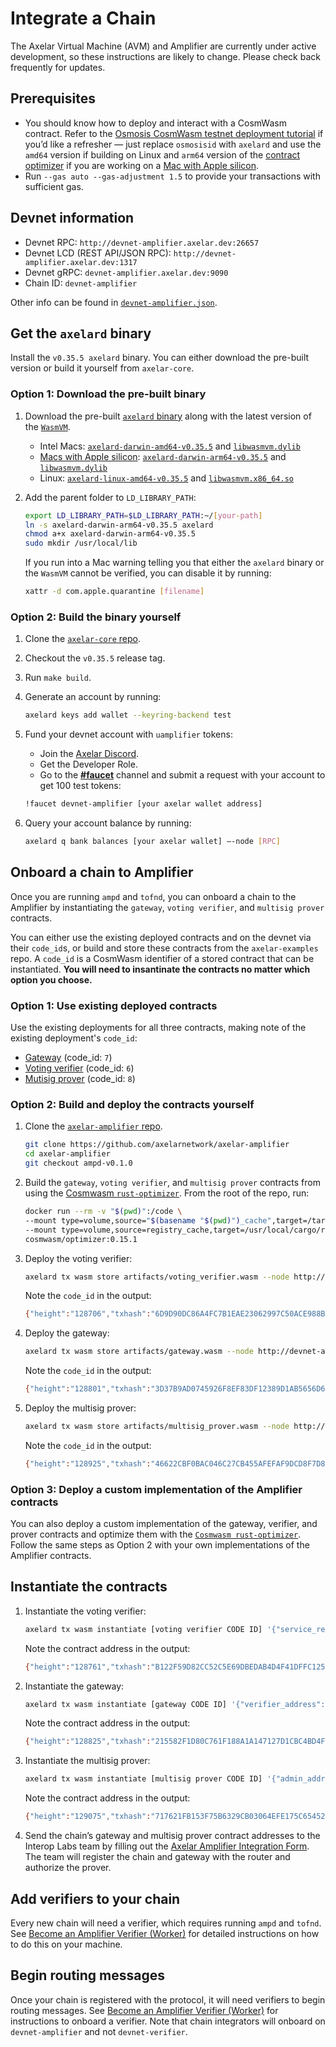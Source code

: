 # Integrate a Chain


<Callout>
The Axelar Virtual Machine (AVM) and Amplifier are currently under active development, so these instructions are likely to change. Please check back frequently for updates.
</Callout>

## Prerequisites

- You should know how to deploy and interact with a CosmWasm contract. Refer to the [Osmosis CosmWasm testnet deployment tutorial](https://docs.osmosis.zone/cosmwasm/testnet/cosmwasm-deployment/) if you’d like a refresher — just replace `osmosisid` with `axelard` and use the `amd64` version if building on Linux and `arm64` version of the [contract optimizer](https://github.com/CosmWasm/optimizer) if you are working on a [Mac with Apple silicon](https://support.apple.com/en-us/116943). 
- Run `--gas auto --gas-adjustment 1.5` to provide your transactions with sufficient gas.

## Devnet information

- Devnet RPC: `http://devnet-amplifier.axelar.dev:26657`
- Devnet LCD (REST API/JSON RPC): `http://devnet-amplifier.axelar.dev:1317`
- Devnet gRPC: `devnet-amplifier.axelar.dev:9090`
- Chain ID: `devnet-amplifier`

Other info can be found in [`devnet-amplifier.json`](https://github.com/axelarnetwork/axelar-contract-deployments/blob/main/axelar-chains-config/info/devnet-amplifier.json).

## Get the `axelard` binary

Install the `v0.35.5 axelard` binary. You can either download the pre-built version or build it yourself from `axelar-core`.

### Option 1: Download the pre-built binary

1. Download the pre-built [`axelard` binary](https://github.com/axelarnetwork/axelar-core/releases/tag/v0.35.5) along with the latest version of the [`WasmVM`](https://github.com/CosmWasm/wasmvm/releases/tag/v1.3.1).
    - Intel Macs: [`axelard-darwin-amd64-v0.35.5`](https://github.com/axelarnetwork/axelar-core/releases/download/v0.35.5/axelard-darwin-amd64-v0.35.5) and [`libwasmvm.dylib`](https://github.com/CosmWasm/wasmvm/releases/download/v1.3.1/libwasmvm.dylib)
    - [Macs with Apple silicon](https://support.apple.com/en-us/116943): [`axelard-darwin-arm64-v0.35.5`](https://github.com/axelarnetwork/axelar-core/releases/download/v0.35.5/axelard-darwin-arm64-v0.35.5) and [`libwasmvm.dylib`](https://github.com/CosmWasm/wasmvm/releases/download/v1.3.1/libwasmvm.dylib)
    - Linux: [`axelard-linux-amd64-v0.35.5`](https://github.com/axelarnetwork/axelar-core/releases/download/v0.35.5/axelard-linux-amd64-v0.35.5) and [`libwasmvm.x86_64.so`](https://github.com/CosmWasm/wasmvm/releases/download/v1.3.1/libwasmvm.x86_64.so)

1. Add the parent folder to `LD_LIBRARY_PATH`:

    ```bash
    export LD_LIBRARY_PATH=$LD_LIBRARY_PATH:~/[your-path]
    ln -s axelard-darwin-arm64-v0.35.5 axelard
    chmod a+x axelard-darwin-arm64-v0.35.5 
    sudo mkdir /usr/local/lib
    ```

    If you run into a Mac warning telling you that either the `axelard` binary or the `WasmVM` cannot be verified, you can disable it by running:


    ```bash
    xattr -d com.apple.quarantine [filename]
    ```

### Option 2: Build the binary yourself

1. Clone the [`axelar-core` repo](https://github.com/axelarnetwork/axelar-core).
1. Checkout the `v0.35.5` release tag.
1. Run `make build`.
1. Generate an account by running:

    ```bash
    axelard keys add wallet --keyring-backend test
    ```

1. Fund your devnet account with `uamplifier` tokens:
    - Join the [Axelar Discord](https://discord.com/invite/axelar).
    - Get the Developer Role.
    - Go to the [**#faucet**](https://discord.com/channels/770814806105128977/1002423218772136056/1217885883152334918) channel and submit a request with your account to get 100 test tokens:

    ```bash
    !faucet devnet-amplifier [your axelar wallet address]
    ```


1. Query your account balance by running:

    ```bash
    axelard q bank balances [your axelar wallet] —-node [RPC]
    ```

## Onboard a chain to Amplifier

Once you are running `ampd` and `tofnd`, you can onboard a chain to the Amplifier by instantiating the `gateway`, `voting verifier`, and `multisig prover` contracts.

You can either use the existing deployed contracts and on the devnet via their `code_id`s, or build and store these contracts from the `axelar-examples` repo. A `code_id` is a CosmWasm identifier of a stored contract that can be instantiated. **You will need to insantinate the contracts no matter which option you choose.**

### Option 1: Use existing deployed contracts

Use the existing deployments for all three contracts, making note of the existing deployment's `code_id`:

- [Gateway](https://github.com/axelarnetwork/axelar-contract-deployments/blob/main/axelar-chains-config/info/devnet-amplifier.json#L409) (code_id: `7`)
- [Voting verifier](https://github.com/axelarnetwork/axelar-contract-deployments/blob/main/axelar-chains-config/info/devnet-amplifier.json#L370) (code_id: `6`)
- [Mutisig prover](https://github.com/axelarnetwork/axelar-contract-deployments/blob/main/axelar-chains-config/info/devnet-amplifier.json#L434) (code_id: `8`)

### Option 2: Build and deploy the contracts yourself

1. Clone the [`axelar-amplifier` repo](https://github.com/axelarnetwork/axelar-amplifier).

    ```bash
    git clone https://github.com/axelarnetwork/axelar-amplifier
    cd axelar-amplifier
    git checkout ampd-v0.1.0
    ```

1. Build the `gateway`, `voting verifier`, and `multisig prover` contracts from using the [Cosmwasm `rust-optimizer`](https://github.com/CosmWasm/optimizer). From the root of the repo, run:

    ```bash
    docker run --rm -v "$(pwd)":/code \
    --mount type=volume,source="$(basename "$(pwd)")_cache",target=/target \
    --mount type=volume,source=registry_cache,target=/usr/local/cargo/registry \
    cosmwasm/optimizer:0.15.1
    ```

1. Deploy the voting verifier:

    ```bash
    axelard tx wasm store artifacts/voting_verifier.wasm --node http://devnet-amplifier.axelar.dev:26657 --from wallet --chain-id devnet-amplifier --gas auto --gas-adjustment 1.5 --gas-prices 0.007uamplifier --keyring-backend test 
    ```
   
    Note the `code_id` in the output:

    ```bash
    {"height":"128706","txhash":"6D9D90DC86A4FC7B1EAE23062997C50ACE988B0091C4BD2B0C785A9F8D133A68","codespace":"","code":0,"data":"0A460A1E2F636F736D7761736D2E7761736D2E76312E4D736753746F7265436F646512240809122073A8B7CF0BE0CAC97C87E2079CFBBD14F3B373ECFA981BF6322A349EEFBEA227","raw_log":"[{\"events\":[{\"type\":\"message\",\"attributes\":[{\"key\":\"action\",\"value\":\"/cosmwasm.wasm.v1.MsgStoreCode\"},{\"key\":\"module\",\"value\":\"wasm\"},{\"key\":\"sender\",\"value\":\"axelar1ypt7vtlj4c67ezex8nwc0vm0acf6d6evss2dau\"}]},{\"type\":\"store_code\",\"attributes\":[{\"key\":\"code_checksum\",\"value\":\"73a8b7cf0be0cac97c87e2079cfbbd14f3b373ecfa981bf6322a349eefbea227\"},{\"key\":\"code_id\",\"value\":\"9\"}]}]}]","logs":[{"msg_index":0,"log":"","events":[{"type":"message","attributes":[{"key":"action","value":"/cosmwasm.wasm.v1.MsgStoreCode"},{"key":"module","value":"wasm"},{"key":"sender","value":"axelar1ypt7vtlj4c67ezex8nwc0vm0acf6d6evss2dau"}]},{"type":"store_code","attributes":[{"key":"code_checksum","value":"73a8b7cf0be0cac97c87e2079cfbbd14f3b373ecfa981bf6322a349eefbea227"},{"key":"code_id","value":"9"}]}]}],"info":"","gas_wanted":"6153520","gas_used":"3091569","tx":null,"timestamp":"","events":[{"type":"coin_spent","attributes":[{"key":"c3BlbmRlcg==","value":"YXhlbGFyMXlwdDd2dGxqNGM2N2V6ZXg4bndjMHZtMGFjZjZkNmV2c3MyZGF1","index":true},{"key":"YW1vdW50","value":"NDMwNzV1YW1wbGlmaWVy","index":true}]},{"type":"coin_received","attributes":[{"key":"cmVjZWl2ZXI=","value":"YXhlbGFyMTd4cGZ2YWttMmFtZzk2MnlsczZmODR6M2tlbGw4YzVsNWg0Z3F1","index":true},{"key":"YW1vdW50","value":"NDMwNzV1YW1wbGlmaWVy","index":true}]},{"type":"transfer","attributes":[{"key":"cmVjaXBpZW50","value":"YXhlbGFyMTd4cGZ2YWttMmFtZzk2MnlsczZmODR6M2tlbGw4YzVsNWg0Z3F1","index":true},{"key":"c2VuZGVy","value":"YXhlbGFyMXlwdDd2dGxqNGM2N2V6ZXg4bndjMHZtMGFjZjZkNmV2c3MyZGF1","index":true},{"key":"YW1vdW50","value":"NDMwNzV1YW1wbGlmaWVy","index":true}]},{"type":"message","attributes":[{"key":"c2VuZGVy","value":"YXhlbGFyMXlwdDd2dGxqNGM2N2V6ZXg4bndjMHZtMGFjZjZkNmV2c3MyZGF1","index":true}]},{"type":"tx","attributes":[{"key":"ZmVl","value":"NDMwNzV1YW1wbGlmaWVy","index":true},{"key":"ZmVlX3BheWVy","value":"YXhlbGFyMXlwdDd2dGxqNGM2N2V6ZXg4bndjMHZtMGFjZjZkNmV2c3MyZGF1","index":true}]},{"type":"tx","attributes":[{"key":"YWNjX3NlcQ==","value":"YXhlbGFyMXlwdDd2dGxqNGM2N2V6ZXg4bndjMHZtMGFjZjZkNmV2c3MyZGF1LzQ=","index":true}]},{"type":"tx","attributes":[{"key":"c2lnbmF0dXJl","value":"RGNGMGJpbUlhUTBnR0d4RHR0TC9iT2hEcHVUWm5iak95dnR4RlUzODBIaGMzTGNBbUhNb0pNZ1hpZDFsbVBOQ0pEd0tWWEpjM290Y094M0d4ZU8xbGc9PQ==","index":true}]},{"type":"message","attributes":[{"key":"YWN0aW9u","value":"L2Nvc213YXNtLndhc20udjEuTXNnU3RvcmVDb2Rl","index":true}]},{"type":"message","attributes":[{"key":"bW9kdWxl","value":"d2FzbQ==","index":true},{"key":"c2VuZGVy","value":"YXhlbGFyMXlwdDd2dGxqNGM2N2V6ZXg4bndjMHZtMGFjZjZkNmV2c3MyZGF1","index":true}]},{"type":"store_code","attributes":[{"key":"Y29kZV9jaGVja3N1bQ==","value":"NzNhOGI3Y2YwYmUwY2FjOTdjODdlMjA3OWNmYmJkMTRmM2IzNzNlY2ZhOTgxYmY2MzIyYTM0OWVlZmJlYTIyNw==","index":true},{"key":"Y29kZV9pZA==","value":"OQ==","index":true}]}]}
    ```

1. Deploy the gateway:

    ```bash
    axelard tx wasm store artifacts/gateway.wasm --node http://devnet-amplifier.axelar.dev:26657 --from wallet --chain-id devnet-amplifier --gas auto --gas-adjustment 1.5 --gas-prices 0.007uamplifier --keyring-backend test
    ```

    Note the `code_id` in the output:

    ```bash
    {"height":"128801","txhash":"3D37B9AD0745926F8EF83DF12389D1AB5656D6907B4D25DDA9F0C13B0FF04AB5","codespace":"","code":0,"data":"0A460A1E2F636F736D7761736D2E7761736D2E76312E4D736753746F7265436F64651224080A1220EEBB601D4F72AF3FDBEBCDF60D8C894B2CCDF0EBC7C99D3F1C89B01C95E46CDE","raw_log":"[{\"events\":[{\"type\":\"message\",\"attributes\":[{\"key\":\"action\",\"value\":\"/cosmwasm.wasm.v1.MsgStoreCode\"},{\"key\":\"module\",\"value\":\"wasm\"},{\"key\":\"sender\",\"value\":\"axelar1ypt7vtlj4c67ezex8nwc0vm0acf6d6evss2dau\"}]},{\"type\":\"store_code\",\"attributes\":[{\"key\":\"code_checksum\",\"value\":\"eebb601d4f72af3fdbebcdf60d8c894b2ccdf0ebc7c99d3f1c89b01c95e46cde\"},{\"key\":\"code_id\",\"value\":\"10\"}]}]}]","logs":[{"msg_index":0,"log":"","events":[{"type":"message","attributes":[{"key":"action","value":"/cosmwasm.wasm.v1.MsgStoreCode"},{"key":"module","value":"wasm"},{"key":"sender","value":"axelar1ypt7vtlj4c67ezex8nwc0vm0acf6d6evss2dau"}]},{"type":"store_code","attributes":[{"key":"code_checksum","value":"eebb601d4f72af3fdbebcdf60d8c894b2ccdf0ebc7c99d3f1c89b01c95e46cde"},{"key":"code_id","value":"10"}]}]}],"info":"","gas_wanted":"4211110","gas_used":"2120364","tx":null,"timestamp":"","events":[{"type":"coin_spent","attributes":[{"key":"c3BlbmRlcg==","value":"YXhlbGFyMXlwdDd2dGxqNGM2N2V6ZXg4bndjMHZtMGFjZjZkNmV2c3MyZGF1","index":true},{"key":"YW1vdW50","value":"Mjk0Nzh1YW1wbGlmaWVy","index":true}]},{"type":"coin_received","attributes":[{"key":"cmVjZWl2ZXI=","value":"YXhlbGFyMTd4cGZ2YWttMmFtZzk2MnlsczZmODR6M2tlbGw4YzVsNWg0Z3F1","index":true},{"key":"YW1vdW50","value":"Mjk0Nzh1YW1wbGlmaWVy","index":true}]},{"type":"transfer","attributes":[{"key":"cmVjaXBpZW50","value":"YXhlbGFyMTd4cGZ2YWttMmFtZzk2MnlsczZmODR6M2tlbGw4YzVsNWg0Z3F1","index":true},{"key":"c2VuZGVy","value":"YXhlbGFyMXlwdDd2dGxqNGM2N2V6ZXg4bndjMHZtMGFjZjZkNmV2c3MyZGF1","index":true},{"key":"YW1vdW50","value":"Mjk0Nzh1YW1wbGlmaWVy","index":true}]},{"type":"message","attributes":[{"key":"c2VuZGVy","value":"YXhlbGFyMXlwdDd2dGxqNGM2N2V6ZXg4bndjMHZtMGFjZjZkNmV2c3MyZGF1","index":true}]},{"type":"tx","attributes":[{"key":"ZmVl","value":"Mjk0Nzh1YW1wbGlmaWVy","index":true},{"key":"ZmVlX3BheWVy","value":"YXhlbGFyMXlwdDd2dGxqNGM2N2V6ZXg4bndjMHZtMGFjZjZkNmV2c3MyZGF1","index":true}]},{"type":"tx","attributes":[{"key":"YWNjX3NlcQ==","value":"YXhlbGFyMXlwdDd2dGxqNGM2N2V6ZXg4bndjMHZtMGFjZjZkNmV2c3MyZGF1LzY=","index":true}]},{"type":"tx","attributes":[{"key":"c2lnbmF0dXJl","value":"SlRyc3F0UnczS2ZhYWljRjBNWHg1QzNXQnNxdTgxeVJHRnFIMWIyUnEzd1lFdG9WSlBpY25DZnRrdURQSXM5czRyRGFJMTFVZkVseFhOenB3NTFtbEE9PQ==","index":true}]},{"type":"message","attributes":[{"key":"YWN0aW9u","value":"L2Nvc213YXNtLndhc20udjEuTXNnU3RvcmVDb2Rl","index":true}]},{"type":"message","attributes":[{"key":"bW9kdWxl","value":"d2FzbQ==","index":true},{"key":"c2VuZGVy","value":"YXhlbGFyMXlwdDd2dGxqNGM2N2V6ZXg4bndjMHZtMGFjZjZkNmV2c3MyZGF1","index":true}]},{"type":"store_code","attributes":[{"key":"Y29kZV9jaGVja3N1bQ==","value":"ZWViYjYwMWQ0ZjcyYWYzZmRiZWJjZGY2MGQ4Yzg5NGIyY2NkZjBlYmM3Yzk5ZDNmMWM4OWIwMWM5NWU0NmNkZQ==","index":true},{"key":"Y29kZV9pZA==","value":"MTA=","index":true}]}]}
    ```

1. Deploy the multisig prover:

    ```bash
    axelard tx wasm store artifacts/multisig_prover.wasm --node http://devnet-amplifier.axelar.dev:26657 --from wallet --chain-id devnet-amplifier --gas auto --gas-adjustment 1.5 --gas-prices 0.007uamplifier  --keyring-backend test
    ```

    Note the `code_id` in the output:

    ```bash
    {"height":"128925","txhash":"46622CBF0BAC046C27CB455AFEFAF9DCD8F7D89C9D6768E533F5CC17769B09F3","codespace":"","code":0,"data":"0A460A1E2F636F736D7761736D2E7761736D2E76312E4D736753746F7265436F64651224080B122098170453109EF00C5B22ED476B80411EC309E1AEE174CDD59A4A4DAB336CCDAC","raw_log":"[{\"events\":[{\"type\":\"message\",\"attributes\":[{\"key\":\"action\",\"value\":\"/cosmwasm.wasm.v1.MsgStoreCode\"},{\"key\":\"module\",\"value\":\"wasm\"},{\"key\":\"sender\",\"value\":\"axelar1ypt7vtlj4c67ezex8nwc0vm0acf6d6evss2dau\"}]},{\"type\":\"store_code\",\"attributes\":[{\"key\":\"code_checksum\",\"value\":\"98170453109ef00c5b22ed476b80411ec309e1aee174cdd59a4a4dab336ccdac\"},{\"key\":\"code_id\",\"value\":\"11\"}]}]}]","logs":[{"msg_index":0,"log":"","events":[{"type":"message","attributes":[{"key":"action","value":"/cosmwasm.wasm.v1.MsgStoreCode"},{"key":"module","value":"wasm"},{"key":"sender","value":"axelar1ypt7vtlj4c67ezex8nwc0vm0acf6d6evss2dau"}]},{"type":"store_code","attributes":[{"key":"code_checksum","value":"98170453109ef00c5b22ed476b80411ec309e1aee174cdd59a4a4dab336ccdac"},{"key":"code_id","value":"11"}]}]}],"info":"","gas_wanted":"8377414","gas_used":"4203516","tx":null,"timestamp":"","events":[{"type":"coin_spent","attributes":[{"key":"c3BlbmRlcg==","value":"YXhlbGFyMXlwdDd2dGxqNGM2N2V6ZXg4bndjMHZtMGFjZjZkNmV2c3MyZGF1","index":true},{"key":"YW1vdW50","value":"NTg2NDJ1YW1wbGlmaWVy","index":true}]},{"type":"coin_received","attributes":[{"key":"cmVjZWl2ZXI=","value":"YXhlbGFyMTd4cGZ2YWttMmFtZzk2MnlsczZmODR6M2tlbGw4YzVsNWg0Z3F1","index":true},{"key":"YW1vdW50","value":"NTg2NDJ1YW1wbGlmaWVy","index":true}]},{"type":"transfer","attributes":[{"key":"cmVjaXBpZW50","value":"YXhlbGFyMTd4cGZ2YWttMmFtZzk2MnlsczZmODR6M2tlbGw4YzVsNWg0Z3F1","index":true},{"key":"c2VuZGVy","value":"YXhlbGFyMXlwdDd2dGxqNGM2N2V6ZXg4bndjMHZtMGFjZjZkNmV2c3MyZGF1","index":true},{"key":"YW1vdW50","value":"NTg2NDJ1YW1wbGlmaWVy","index":true}]},{"type":"message","attributes":[{"key":"c2VuZGVy","value":"YXhlbGFyMXlwdDd2dGxqNGM2N2V6ZXg4bndjMHZtMGFjZjZkNmV2c3MyZGF1","index":true}]},{"type":"tx","attributes":[{"key":"ZmVl","value":"NTg2NDJ1YW1wbGlmaWVy","index":true},{"key":"ZmVlX3BheWVy","value":"YXhlbGFyMXlwdDd2dGxqNGM2N2V6ZXg4bndjMHZtMGFjZjZkNmV2c3MyZGF1","index":true}]},{"type":"tx","attributes":[{"key":"YWNjX3NlcQ==","value":"YXhlbGFyMXlwdDd2dGxqNGM2N2V6ZXg4bndjMHZtMGFjZjZkNmV2c3MyZGF1Lzg=","index":true}]},{"type":"tx","attributes":[{"key":"c2lnbmF0dXJl","value":"allvMWNsNUxHdC9DNkR4bGIxUG1MczJUY0VGckhNOUtGNEkybVRQVlNRUmFMcGNhdkxuRWR4ZFNBYnlnVWZFT3R2dDBtUjBhbnFoTk1Tb2ZTNnNlL1E9PQ==","index":true}]},{"type":"message","attributes":[{"key":"YWN0aW9u","value":"L2Nvc213YXNtLndhc20udjEuTXNnU3RvcmVDb2Rl","index":true}]},{"type":"message","attributes":[{"key":"bW9kdWxl","value":"d2FzbQ==","index":true},{"key":"c2VuZGVy","value":"YXhlbGFyMXlwdDd2dGxqNGM2N2V6ZXg4bndjMHZtMGFjZjZkNmV2c3MyZGF1","index":true}]},{"type":"store_code","attributes":[{"key":"Y29kZV9jaGVja3N1bQ==","value":"OTgxNzA0NTMxMDllZjAwYzViMjJlZDQ3NmI4MDQxMWVjMzA5ZTFhZWUxNzRjZGQ1OWE0YTRkYWIzMzZjY2RhYw==","index":true},{"key":"Y29kZV9pZA==","value":"MTE=","index":true}]}]}
    ```
### Option 3: Deploy a custom implementation of the Amplifier contracts

You can also deploy a custom implementation of the gateway, verifier, and prover contracts and optimize them with the [`Cosmwasm rust-optimizer`](https://github.com/CosmWasm/optimizer). Follow the same steps as Option 2 with your own implementations of the Amplifier contracts.

## Instantiate the contracts
        
1. Instantiate the voting verifier:

    ```bash
    axelard tx wasm instantiate [voting verifier CODE ID] '{"service_registry_address":"axelar1hrpna9v7vs3stzyd4z3xf00676kf78zpe2u5ksvljswn2vnjp3ystlgl4x","service_name":"validators","source_gateway_address":"0xCa85f85C72df5f8428a440887CA7c449D94e0D0c","confirmation_height":1,"block_expiry":10,"source_chain":"test","rewards_address":"axelar1wkwy0xh89ksdgj9hr347dyd2dw7zesmtrue6kfzyml4vdtz6e5ws2pvc5e","voting_threshold":["9","10"]}' --from wallet --chain-id devnet-amplifier --gas auto --gas-adjustment 1.5 --gas-prices 0.007uamplifier --node http://devnet-amplifier.axelar.dev:26657 --keyring-backend test --label test-voting-verifier --no-admin
    ```
    
    Note the contract address in the output:

    ```bash
    {"height":"128761","txhash":"B122F59D82CC52C5E69DBEDAB4D4F41DFFC125312DBA4220EDD979A568637FD6","codespace":"","code":0,"data":"0A6F0A282F636F736D7761736D2E7761736D2E76312E4D7367496E7374616E7469617465436F6E747261637412430A416178656C6172317833393630747739636D6C3678737174767A7434676D77337363617561786464383372687339646D6C706A666A66397A397337716A783867306A","raw_log":"[{\"events\":[{\"type\":\"instantiate\",\"attributes\":[{\"key\":\"_contract_address\",\"value\":\"axelar1x3960tw9cml6xsqtvzt4gmw3scauaxdd83rhs9dmlpjfjf9z9s7qjx8g0j\"},{\"key\":\"code_id\",\"value\":\"9\"}]},{\"type\":\"message\",\"attributes\":[{\"key\":\"action\",\"value\":\"/cosmwasm.wasm.v1.MsgInstantiateContract\"},{\"key\":\"module\",\"value\":\"wasm\"},{\"key\":\"sender\",\"value\":\"axelar1ypt7vtlj4c67ezex8nwc0vm0acf6d6evss2dau\"}]},{\"type\":\"wasm-instantiated\",\"attributes\":[{\"key\":\"_contract_address\",\"value\":\"axelar1x3960tw9cml6xsqtvzt4gmw3scauaxdd83rhs9dmlpjfjf9z9s7qjx8g0j\"},{\"key\":\"service_name\",\"value\":\"validators\"},{\"key\":\"service_registry_contract\",\"value\":\"axelar1hrpna9v7vs3stzyd4z3xf00676kf78zpe2u5ksvljswn2vnjp3ystlgl4x\"},{\"key\":\"source_gateway_address\",\"value\":\"0xCa85f85C72df5f8428a440887CA7c449D94e0D0c\"},{\"key\":\"voting_threshold\",\"value\":\"[\\\"9\\\",\\\"10\\\"]\"},{\"key\":\"block_expiry\",\"value\":\"10\"},{\"key\":\"confirmation_height\",\"value\":\"1\"}]}]}]","logs":[{"msg_index":0,"log":"","events":[{"type":"instantiate","attributes":[{"key":"_contract_address","value":"axelar1x3960tw9cml6xsqtvzt4gmw3scauaxdd83rhs9dmlpjfjf9z9s7qjx8g0j"},{"key":"code_id","value":"9"}]},{"type":"message","attributes":[{"key":"action","value":"/cosmwasm.wasm.v1.MsgInstantiateContract"},{"key":"module","value":"wasm"},{"key":"sender","value":"axelar1ypt7vtlj4c67ezex8nwc0vm0acf6d6evss2dau"}]},{"type":"wasm-instantiated","attributes":[{"key":"_contract_address","value":"axelar1x3960tw9cml6xsqtvzt4gmw3scauaxdd83rhs9dmlpjfjf9z9s7qjx8g0j"},{"key":"service_name","value":"validators"},{"key":"service_registry_contract","value":"axelar1hrpna9v7vs3stzyd4z3xf00676kf78zpe2u5ksvljswn2vnjp3ystlgl4x"},{"key":"source_gateway_address","value":"0xCa85f85C72df5f8428a440887CA7c449D94e0D0c"},{"key":"voting_threshold","value":"[\"9\",\"10\"]"},{"key":"block_expiry","value":"10"},{"key":"confirmation_height","value":"1"}]}]}],"info":"","gas_wanted":"337608","gas_used":"183564","tx":null,"timestamp":"","events":[{"type":"coin_spent","attributes":[{"key":"c3BlbmRlcg==","value":"YXhlbGFyMXlwdDd2dGxqNGM2N2V6ZXg4bndjMHZtMGFjZjZkNmV2c3MyZGF1","index":true},{"key":"YW1vdW50","value":"MjM2NHVhbXBsaWZpZXI=","index":true}]},{"type":"coin_received","attributes":[{"key":"cmVjZWl2ZXI=","value":"YXhlbGFyMTd4cGZ2YWttMmFtZzk2MnlsczZmODR6M2tlbGw4YzVsNWg0Z3F1","index":true},{"key":"YW1vdW50","value":"MjM2NHVhbXBsaWZpZXI=","index":true}]},{"type":"transfer","attributes":[{"key":"cmVjaXBpZW50","value":"YXhlbGFyMTd4cGZ2YWttMmFtZzk2MnlsczZmODR6M2tlbGw4YzVsNWg0Z3F1","index":true},{"key":"c2VuZGVy","value":"YXhlbGFyMXlwdDd2dGxqNGM2N2V6ZXg4bndjMHZtMGFjZjZkNmV2c3MyZGF1","index":true},{"key":"YW1vdW50","value":"MjM2NHVhbXBsaWZpZXI=","index":true}]},{"type":"message","attributes":[{"key":"c2VuZGVy","value":"YXhlbGFyMXlwdDd2dGxqNGM2N2V6ZXg4bndjMHZtMGFjZjZkNmV2c3MyZGF1","index":true}]},{"type":"tx","attributes":[{"key":"ZmVl","value":"MjM2NHVhbXBsaWZpZXI=","index":true},{"key":"ZmVlX3BheWVy","value":"YXhlbGFyMXlwdDd2dGxqNGM2N2V6ZXg4bndjMHZtMGFjZjZkNmV2c3MyZGF1","index":true}]},{"type":"tx","attributes":[{"key":"YWNjX3NlcQ==","value":"YXhlbGFyMXlwdDd2dGxqNGM2N2V6ZXg4bndjMHZtMGFjZjZkNmV2c3MyZGF1LzU=","index":true}]},{"type":"tx","attributes":[{"key":"c2lnbmF0dXJl","value":"aUZiWXlzbVQ0cVR0UjMyd1E3Wk9wMnhnQms2T3dVV3NsQmUvWHNleG04SUlocFQyWVc0ZWJsMFVlczVHL0hXd2NoOEJ4bzVYZWJtUDFZSHFLRVh0Unc9PQ==","index":true}]},{"type":"message","attributes":[{"key":"YWN0aW9u","value":"L2Nvc213YXNtLndhc20udjEuTXNnSW5zdGFudGlhdGVDb250cmFjdA==","index":true}]},{"type":"message","attributes":[{"key":"bW9kdWxl","value":"d2FzbQ==","index":true},{"key":"c2VuZGVy","value":"YXhlbGFyMXlwdDd2dGxqNGM2N2V6ZXg4bndjMHZtMGFjZjZkNmV2c3MyZGF1","index":true}]},{"type":"instantiate","attributes":[{"key":"X2NvbnRyYWN0X2FkZHJlc3M=","value":"YXhlbGFyMXgzOTYwdHc5Y21sNnhzcXR2enQ0Z213M3NjYXVheGRkODNyaHM5ZG1scGpmamY5ejlzN3FqeDhnMGo=","index":true},{"key":"Y29kZV9pZA==","value":"OQ==","index":true}]},{"type":"wasm-instantiated","attributes":[{"key":"X2NvbnRyYWN0X2FkZHJlc3M=","value":"YXhlbGFyMXgzOTYwdHc5Y21sNnhzcXR2enQ0Z213M3NjYXVheGRkODNyaHM5ZG1scGpmamY5ejlzN3FqeDhnMGo=","index":true},{"key":"c2VydmljZV9uYW1l","value":"dmFsaWRhdG9ycw==","index":true},{"key":"c2VydmljZV9yZWdpc3RyeV9jb250cmFjdA==","value":"YXhlbGFyMWhycG5hOXY3dnMzc3R6eWQ0ejN4ZjAwNjc2a2Y3OHpwZTJ1NWtzdmxqc3duMnZuanAzeXN0bGdsNHg=","index":true},{"key":"c291cmNlX2dhdGV3YXlfYWRkcmVzcw==","value":"MHhDYTg1Zjg1QzcyZGY1Zjg0MjhhNDQwODg3Q0E3YzQ0OUQ5NGUwRDBj","index":true},{"key":"dm90aW5nX3RocmVzaG9sZA==","value":"WyI5IiwiMTAiXQ==","index":true},{"key":"YmxvY2tfZXhwaXJ5","value":"MTA=","index":true},{"key":"Y29uZmlybWF0aW9uX2hlaWdodA==","value":"MQ==","index":true}]}]}
    ```
    
1. Instantiate the gateway:

    ```bash
    axelard tx wasm instantiate [gateway CODE ID] '{"verifier_address":"axelar1x3960tw9cml6xsqtvzt4gmw3scauaxdd83rhs9dmlpjfjf9z9s7qjx8g0j","router_address":"axelar1fmsa0f5rs5jyauama96k0umzkktemqawrtn28zrjc0rvx47f68fqckxwuj"}' --from wallet --chain-id devnet-amplifier --gas auto --gas-adjustment 1.5 --gas-prices 0.007uamplifier --keyring-backend test --node http://devnet-amplifier.axelar.dev:26657 --keyring-backend test --label test-gateway --no-admin
    ```

    Note the contract address in the output:
    
    ```bash
    {"height":"128825","txhash":"215582F1D80C761F188A1A147127D1CBC4BD4F16466AED0CBE7CE1B008AFA3D7","codespace":"","code":0,"data":"0A6F0A282F636F736D7761736D2E7761736D2E76312E4D7367496E7374616E7469617465436F6E747261637412430A416178656C61723172636D7666736E37377064366D30346374716A33776375363670767277397032363563646C373277347A61726675703272763771707279673764","raw_log":"[{\"events\":[{\"type\":\"instantiate\",\"attributes\":[{\"key\":\"_contract_address\",\"value\":\"axelar1rcmvfsn77pd6m04ctqj3wcu66pvrw9p265cdl72w4zarfup2rv7qpryg7d\"},{\"key\":\"code_id\",\"value\":\"10\"}]},{\"type\":\"message\",\"attributes\":[{\"key\":\"action\",\"value\":\"/cosmwasm.wasm.v1.MsgInstantiateContract\"},{\"key\":\"module\",\"value\":\"wasm\"},{\"key\":\"sender\",\"value\":\"axelar1ypt7vtlj4c67ezex8nwc0vm0acf6d6evss2dau\"}]}]}]","logs":[{"msg_index":0,"log":"","events":[{"type":"instantiate","attributes":[{"key":"_contract_address","value":"axelar1rcmvfsn77pd6m04ctqj3wcu66pvrw9p265cdl72w4zarfup2rv7qpryg7d"},{"key":"code_id","value":"10"}]},{"type":"message","attributes":[{"key":"action","value":"/cosmwasm.wasm.v1.MsgInstantiateContract"},{"key":"module","value":"wasm"},{"key":"sender","value":"axelar1ypt7vtlj4c67ezex8nwc0vm0acf6d6evss2dau"}]}]}],"info":"","gas_wanted":"306362","gas_used":"167941","tx":null,"timestamp":"","events":[{"type":"coin_spent","attributes":[{"key":"c3BlbmRlcg==","value":"YXhlbGFyMXlwdDd2dGxqNGM2N2V6ZXg4bndjMHZtMGFjZjZkNmV2c3MyZGF1","index":true},{"key":"YW1vdW50","value":"MjE0NXVhbXBsaWZpZXI=","index":true}]},{"type":"coin_received","attributes":[{"key":"cmVjZWl2ZXI=","value":"YXhlbGFyMTd4cGZ2YWttMmFtZzk2MnlsczZmODR6M2tlbGw4YzVsNWg0Z3F1","index":true},{"key":"YW1vdW50","value":"MjE0NXVhbXBsaWZpZXI=","index":true}]},{"type":"transfer","attributes":[{"key":"cmVjaXBpZW50","value":"YXhlbGFyMTd4cGZ2YWttMmFtZzk2MnlsczZmODR6M2tlbGw4YzVsNWg0Z3F1","index":true},{"key":"c2VuZGVy","value":"YXhlbGFyMXlwdDd2dGxqNGM2N2V6ZXg4bndjMHZtMGFjZjZkNmV2c3MyZGF1","index":true},{"key":"YW1vdW50","value":"MjE0NXVhbXBsaWZpZXI=","index":true}]},{"type":"message","attributes":[{"key":"c2VuZGVy","value":"YXhlbGFyMXlwdDd2dGxqNGM2N2V6ZXg4bndjMHZtMGFjZjZkNmV2c3MyZGF1","index":true}]},{"type":"tx","attributes":[{"key":"ZmVl","value":"MjE0NXVhbXBsaWZpZXI=","index":true},{"key":"ZmVlX3BheWVy","value":"YXhlbGFyMXlwdDd2dGxqNGM2N2V6ZXg4bndjMHZtMGFjZjZkNmV2c3MyZGF1","index":true}]},{"type":"tx","attributes":[{"key":"YWNjX3NlcQ==","value":"YXhlbGFyMXlwdDd2dGxqNGM2N2V6ZXg4bndjMHZtMGFjZjZkNmV2c3MyZGF1Lzc=","index":true}]},{"type":"tx","attributes":[{"key":"c2lnbmF0dXJl","value":"MS8vWm4xZGM4K0JCUWc2VnBTVUxFUUdzVFhocm5zUFBkR1VPS3hIYzZJTW5oVUdDUmNhangwTkU0QlVPSXpRekJQcCtCekh1RHFQY0plZk9MUCtvdnc9PQ==","index":true}]},{"type":"message","attributes":[{"key":"YWN0aW9u","value":"L2Nvc213YXNtLndhc20udjEuTXNnSW5zdGFudGlhdGVDb250cmFjdA==","index":true}]},{"type":"message","attributes":[{"key":"bW9kdWxl","value":"d2FzbQ==","index":true},{"key":"c2VuZGVy","value":"YXhlbGFyMXlwdDd2dGxqNGM2N2V6ZXg4bndjMHZtMGFjZjZkNmV2c3MyZGF1","index":true}]},{"type":"instantiate","attributes":[{"key":"X2NvbnRyYWN0X2FkZHJlc3M=","value":"YXhlbGFyMXJjbXZmc243N3BkNm0wNGN0cWozd2N1NjZwdnJ3OXAyNjVjZGw3Mnc0emFyZnVwMnJ2N3FwcnlnN2Q=","index":true},{"key":"Y29kZV9pZA==","value":"MTA=","index":true}]}]}
    ```    
    
1. Instantiate the multisig prover:

    ```bash
    axelard tx wasm instantiate [multisig prover CODE ID] '{"admin_address": "axelar1zlr7e5qf3sz7yf890rkh9tcnu87234k6k7ytd9","gateway_address":"axelar1rcmvfsn77pd6m04ctqj3wcu66pvrw9p265cdl72w4zarfup2rv7qpryg7d","multisig_address":"axelar1ufs3tlq4umljk0qfe8k5ya0x6hpavn897u2cnf9k0en9jr7qarqqa9263g","service_registry_address":"axelar1hrpna9v7vs3stzyd4z3xf00676kf78zpe2u5ksvljswn2vnjp3ystlgl4x","voting_verifier_address":"axelar1x3960tw9cml6xsqtvzt4gmw3scauaxdd83rhs9dmlpjfjf9z9s7qjx8g0j","destination_chain_id": "43113","signing_threshold": ["4","5"],"service_name": "validators","chain_name":"test","worker_set_diff_threshold": 1,"encoder": "abi","key_type": "ecdsa"}' --from wallet --chain-id devnet-amplifier --gas auto --gas-adjustment 1.5 --gas-prices 0.007uamplifier --node http://devnet-amplifier.axelar.dev:26657  --keyring-backend test --label test-prover --no-admin
    ```

    Note the contract address in the output:

    ```bash
    {"height":"129075","txhash":"717621FB153F75B6329CB03064EFE175C6545201B4E3E0667DCCE633147C00F4","codespace":"","code":0,"data":"0A6F0A282F636F736D7761736D2E7761736D2E76312E4D7367496E7374616E7469617465436F6E747261637412430A416178656C61723173346A776D373239646133753968723976656A386D77363575757A7A77767772646E70366C30726B37336D307865663267727A71336D306D7277","raw_log":"[{\"events\":[{\"type\":\"instantiate\",\"attributes\":[{\"key\":\"_contract_address\",\"value\":\"axelar1s4jwm729da3u9hr9vej8mw65uuzzwvwrdnp6l0rk73m0xef2grzq3m0mrw\"},{\"key\":\"code_id\",\"value\":\"11\"}]},{\"type\":\"message\",\"attributes\":[{\"key\":\"action\",\"value\":\"/cosmwasm.wasm.v1.MsgInstantiateContract\"},{\"key\":\"module\",\"value\":\"wasm\"},{\"key\":\"sender\",\"value\":\"axelar1ypt7vtlj4c67ezex8nwc0vm0acf6d6evss2dau\"}]}]}]","logs":[{"msg_index":0,"log":"","events":[{"type":"instantiate","attributes":[{"key":"_contract_address","value":"axelar1s4jwm729da3u9hr9vej8mw65uuzzwvwrdnp6l0rk73m0xef2grzq3m0mrw"},{"key":"code_id","value":"11"}]},{"type":"message","attributes":[{"key":"action","value":"/cosmwasm.wasm.v1.MsgInstantiateContract"},{"key":"module","value":"wasm"},{"key":"sender","value":"axelar1ypt7vtlj4c67ezex8nwc0vm0acf6d6evss2dau"}]}]}],"info":"","gas_wanted":"365482","gas_used":"197501","tx":null,"timestamp":"","events":[{"type":"coin_spent","attributes":[{"key":"c3BlbmRlcg==","value":"YXhlbGFyMXlwdDd2dGxqNGM2N2V6ZXg4bndjMHZtMGFjZjZkNmV2c3MyZGF1","index":true},{"key":"YW1vdW50","value":"MjU1OXVhbXBsaWZpZXI=","index":true}]},{"type":"coin_received","attributes":[{"key":"cmVjZWl2ZXI=","value":"YXhlbGFyMTd4cGZ2YWttMmFtZzk2MnlsczZmODR6M2tlbGw4YzVsNWg0Z3F1","index":true},{"key":"YW1vdW50","value":"MjU1OXVhbXBsaWZpZXI=","index":true}]},{"type":"transfer","attributes":[{"key":"cmVjaXBpZW50","value":"YXhlbGFyMTd4cGZ2YWttMmFtZzk2MnlsczZmODR6M2tlbGw4YzVsNWg0Z3F1","index":true},{"key":"c2VuZGVy","value":"YXhlbGFyMXlwdDd2dGxqNGM2N2V6ZXg4bndjMHZtMGFjZjZkNmV2c3MyZGF1","index":true},{"key":"YW1vdW50","value":"MjU1OXVhbXBsaWZpZXI=","index":true}]},{"type":"message","attributes":[{"key":"c2VuZGVy","value":"YXhlbGFyMXlwdDd2dGxqNGM2N2V6ZXg4bndjMHZtMGFjZjZkNmV2c3MyZGF1","index":true}]},{"type":"tx","attributes":[{"key":"ZmVl","value":"MjU1OXVhbXBsaWZpZXI=","index":true},{"key":"ZmVlX3BheWVy","value":"YXhlbGFyMXlwdDd2dGxqNGM2N2V6ZXg4bndjMHZtMGFjZjZkNmV2c3MyZGF1","index":true}]},{"type":"tx","attributes":[{"key":"YWNjX3NlcQ==","value":"YXhlbGFyMXlwdDd2dGxqNGM2N2V6ZXg4bndjMHZtMGFjZjZkNmV2c3MyZGF1Lzk=","index":true}]},{"type":"tx","attributes":[{"key":"c2lnbmF0dXJl","value":"aEdKcVA4NXVwdVRjdEtFWDF0SDV1eXRXUml1L1JDTUlwTnl1Y0oyVFR3dHQ0ZTQ0YkVhVEovOXBrdkF5VzRWajZlQnhJYjFoZFFCeWFJMkJtZGx2VHc9PQ==","index":true}]},{"type":"message","attributes":[{"key":"YWN0aW9u","value":"L2Nvc213YXNtLndhc20udjEuTXNnSW5zdGFudGlhdGVDb250cmFjdA==","index":true}]},{"type":"message","attributes":[{"key":"bW9kdWxl","value":"d2FzbQ==","index":true},{"key":"c2VuZGVy","value":"YXhlbGFyMXlwdDd2dGxqNGM2N2V6ZXg4bndjMHZtMGFjZjZkNmV2c3MyZGF1","index":true}]},{"type":"instantiate","attributes":[{"key":"X2NvbnRyYWN0X2FkZHJlc3M=","value":"YXhlbGFyMXM0andtNzI5ZGEzdTlocjl2ZWo4bXc2NXV1enp3dndyZG5wNmwwcms3M20weGVmMmdyenEzbTBtcnc=","index":true},{"key":"Y29kZV9pZA==","value":"MTE=","index":true}]}]}
    ```

1. Send the chain’s gateway and multisig prover contract addresses to the Interop Labs team by filling out the [Axelar Amplifier Integration Form](https://docs.google.com/forms/d/e/1FAIpQLSchD7P1WfdSCQfaZAoqX7DyqJOqYKxXle47yrueTbOgkKQDiQ/viewform). The team will register the chain and gateway with the router and authorize the prover.

## Add verifiers to your chain

Every new chain will need a verifier, which requires running `ampd` and `tofnd`. See [Become an Amplifier Verifier (Worker)](/validator/amplifier/verifier-onboarding) for detailed instructions on how to do this on your machine.

## Begin routing messages

Once your chain is registered with the protocol, it will need verifiers to begin routing messages. See [Become an Amplifier Verifier (Worker)](/validator/amplifier/verifier-onboarding) for instructions to onboard a verifier. Note that chain integrators will onboard on `devnet-amplifier` and not `devnet-verifier`.

